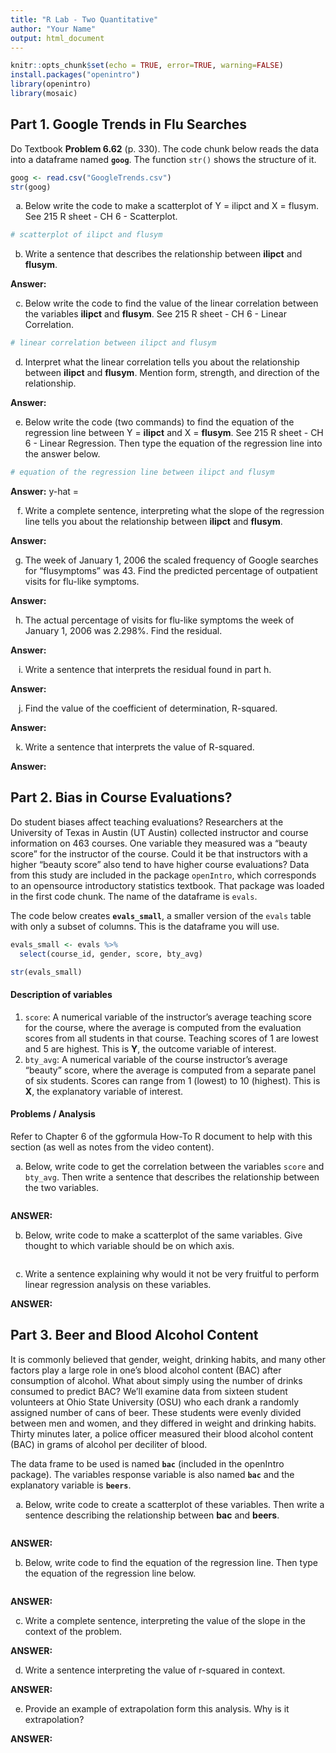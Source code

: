 ```yaml
---
title: "R Lab - Two Quantitative"
author: "Your Name"
output: html_document
---
```


```r
knitr::opts_chunk$set(echo = TRUE, error=TRUE, warning=FALSE)
install.packages("openintro")
library(openintro)
library(mosaic)
```

## Part 1. Google Trends in Flu Searches

Do Textbook **Problem 6.62** (p. 330). The code chunk below reads the data into a dataframe named **`goog`**. The function `str()` shows the structure of it.

```r
goog <- read.csv("GoogleTrends.csv")
str(goog)
```

(a) Below write the code to make a scatterplot of Y = ilipct and X = flusym. See 215 R sheet - CH 6 - Scatterplot.

```r
# scatterplot of ilipct and flusym

```

(b) Write a sentence that describes the relationship between **ilipct** and **flusym**.

**Answer:**

(c) Below write the code to find the value of the linear correlation between the variables **ilipct** and **flusym**. See 215 R sheet - CH 6 - Linear Correlation.

```r
# linear correlation between ilipct and flusym

```

(d) Interpret what the linear correlation tells you about the relationship between **ilipct** and **flusym**. Mention form, strength, and direction of the relationship.

**Answer:**

(e) Below write the code (two commands) to find the equation of the regression line between Y = **ilipct** and X = **flusym**. See 215 R sheet - CH 6 - Linear Regression. Then type the equation of the regression line into the answer below.

```r
# equation of the regression line between ilipct and flusym

```

**Answer:** y-hat =

(f) Write a complete sentence, interpreting what the slope of the regression line tells you about the relationship between **ilipct** and **flusym**.

**Answer:**

(g) The week of January 1, 2006 the scaled frequency of Google searches for "flusymptoms" was 43. Find the predicted percentage of outpatient visits for flu-like symptoms.

**Answer:**

(h) The actual percentage of visits for flu-like symptoms the week of January 1, 2006 was 2.298%. Find the residual.

**Answer:**

(i) Write a sentence that interprets the residual found in part h.

**Answer:**

(j) Find the value of the coefficient of determination, R-squared.

**Answer:**

(k) Write a sentence that interprets the value of R-squared.

**Answer:**

## Part 2. Bias in Course Evaluations?

Do student biases affect teaching evaluations? Researchers at the University of Texas in Austin (UT Austin) collected instructor and course information on 463 courses. One variable they measured was a "beauty score" for the instructor of the course. Could it be that instructors with a higher "beauty score" also tend to have higher course evaluations? Data from this study are included in the package `openIntro`, which corresponds to an opensource introductory statistics textbook. That package was loaded in the first code chunk. The name of the dataframe is `evals`.

The code below creates **`evals_small`**, a smaller version of the `evals` table with only a subset of columns. This is the dataframe you will use.

```r
evals_small <- evals %>%
  select(course_id, gender, score, bty_avg)

str(evals_small)
```

#### Description of variables

1.  `score`: A numerical variable of the instructor's average teaching score for the course, where the average is computed from the evaluation scores from all students in that course. Teaching scores of 1 are lowest and 5 are highest. This is **Y**, the outcome variable of interest.
2.  `bty_avg`: A numerical variable of the course instructor's average "beauty" score, where the average is computed from a separate panel of six students. Scores can range from 1 (lowest) to 10 (highest). This is **X**, the explanatory variable of interest.

#### Problems / Analysis

Refer to Chapter 6 of the ggformula How-To R document to help with this section (as well as notes from the video content).

a.  Below, write code to get the correlation between the variables `score` and `bty_avg`. Then write a sentence that describes the relationship between the two variables.

```r

```

**ANSWER:**

b.  Below, write code to make a scatterplot of the same variables. Give thought to which variable should be on which axis.

```r

```

c.  Write a sentence explaining why would it not be very fruitful to perform linear regression analysis on these variables.

**ANSWER:**

## Part 3. Beer and Blood Alcohol Content

It is commonly believed that gender, weight, drinking habits, and many other factors play a large role in one's blood alcohol content (BAC) after consumption of alcohol. What about simply using the number of drinks consumed to predict BAC? We'll examine data from sixteen student volunteers at Ohio State University (OSU) who each drank a randomly assigned number of cans of beer. These students were evenly divided between men and women, and they differed in weight and drinking habits. Thirty minutes later, a police officer measured their blood alcohol content (BAC) in grams of alcohol per deciliter of blood.

The data frame to be used is named **`bac`** (included in the openIntro package). The variables response variable is also named **`bac`** and the explanatory variable is **`beers`**.

(a) Below, write code to create a scatterplot of these variables. Then write a sentence describing the relationship between **bac** and **beers**.

```r

```

**ANSWER:**

(b) Below, write code to find the equation of the regression line. Then type the equation of the regression line below.

```r

```

**ANSWER:**

(c) Write a complete sentence, interpreting the value of the slope in the context of the problem.

**ANSWER:**

(d) Write a sentence interpreting the value of r-squared in context.

**ANSWER:**

(e) Provide an example of extrapolation form this analysis. Why is it extrapolation?

**ANSWER:**
